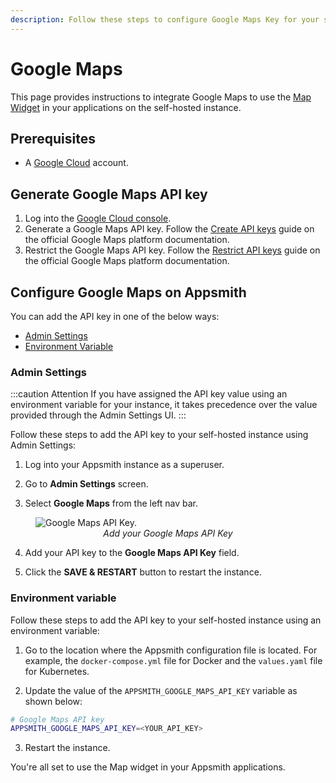 ```yaml
---
description: Follow these steps to configure Google Maps Key for your self-hosted Appsmith instance.
---
```



# Google Maps

This page provides instructions to integrate Google Maps to use the [Map Widget](/reference/widgets/maps) in your applications on the self-hosted instance.

## Prerequisites

- A [Google Cloud](https://www.google.com/aclk?sa=l&ai=DChcSEwi0373S7OX_AhW7Vn0KHT5BD30YABABGgJzZg&sig=AOD64_3YNMGHJAu3vGJmjK-vrl8qni2BxA&q&adurl&ved=2ahUKEwjjs7XS7OX_AhWy3TgGHWtHAkYQ0Qx6BAgIEAE) account. 

## Generate Google Maps API key 

1. Log into the [Google Cloud console](https://console.cloud.google.com/).
2. Generate a Google Maps API key. Follow the [Create API keys](https://developers.google.com/maps/documentation/javascript/get-api-key#create-api-keys) guide on the official Google Maps platform documentation.
3. Restrict the Google Maps API key. Follow the [Restrict API keys](https://developers.google.com/maps/documentation/javascript/get-api-key#restrict_key) guide on the official Google Maps platform documentation.

## Configure Google Maps on Appsmith

You can add the API key in one of the below ways: 

* [Admin Settings](#admin-settings)
* [Environment Variable](#environment-variable)

### Admin Settings

:::caution Attention
If you have assigned the API key value using an environment variable for your instance, it takes precedence over the value provided through the Admin Settings UI.
:::

Follow these steps to add the API key to your self-hosted instance using Admin Settings:

1. Log into your Appsmith instance as a superuser.

2. Go to **Admin Settings** screen.

3. Select **Google Maps** from the left nav bar.

<figure>
<img src="/img/admin-settings-configure-google-maps-api-key.png" style={{width: "100%", height: "auto"}} alt="Google Maps API Key." />
<figcaption align="center"><i>Add your Google Maps API Key</i></figcaption>
</figure>

4. Add your API key to the **Google Maps API Key** field.

5. Click the **SAVE & RESTART** button to restart the instance.


### Environment variable

Follow these steps to add the API key to your self-hosted instance using an environment variable:

1. Go to the location where the Appsmith configuration file is located. For example, the `docker-compose.yml` file for Docker and the `values.yaml` file for Kubernetes.

2. Update the value of the `APPSMITH_GOOGLE_MAPS_API_KEY` variable as shown below:

```bash
# Google Maps API key
APPSMITH_GOOGLE_MAPS_API_KEY=<YOUR_API_KEY>
```

3. Restart the instance.


You're all set to use the Map widget in your Appsmith applications.